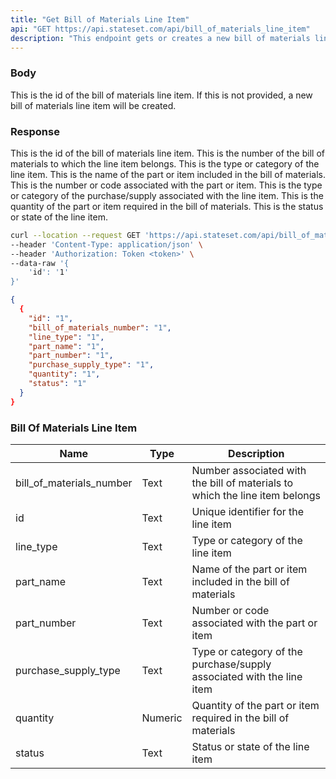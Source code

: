 ```yaml
---
title: "Get Bill of Materials Line Item"
api: "GET https://api.stateset.com/api/bill_of_materials_line_item"
description: "This endpoint gets or creates a new bill of materials line item."
---
```


### Body

<ParamField body="id" type="string">
  This is the id of the bill of materials line item. If this is not provided, a new bill of materials line item will be created.
</ParamField>


### Response

<ResponseField body="id" type="string">
  This is the id of the bill of materials line item.
</ResponseField>

<ResponseField body="bill_of_materials_number" type="string">
  This is the number of the bill of materials to which the line item belongs.
</ResponseField>

<ResponseField body="line_type" type="string">
  This is the type or category of the line item.
</ResponseField>

<ResponseField body="part_name" type="string">
  This is the name of the part or item included in the bill of materials.
</ResponseField>

<ResponseField body="part_number" type="string">
  This is the number or code associated with the part or item.
</ResponseField> 

<ResponseField body="purchase_supply_type" type="string">
  This is the type or category of the purchase/supply associated with the line item.
</ResponseField>

<ResponseField body="quantity" type="number">
  This is the quantity of the part or item required in the bill of materials.
</ResponseField>

<ResponseField body="status" type="string">
  This is the status or state of the line item.
</ResponseField>

<RequestExample>

```bash cURL
curl --location --request GET 'https://api.stateset.com/api/bill_of_materials_line_item' \
--header 'Content-Type: application/json' \
--header 'Authorization: Token <token>' \
--data-raw '{
    'id': '1'
}'
```

</RequestExample>

<ResponseExample>

```json Response
{
  {
    "id": "1",
    "bill_of_materials_number": "1",
    "line_type": "1",
    "part_name": "1",
    "part_number": "1",
    "purchase_supply_type": "1",
    "quantity": "1",
    "status": "1"
  }
}
```

</ResponseExample>




### Bill Of Materials Line Item

| Name                        | Type    | Description                                                                 |
| --------------------------- | ------- | --------------------------------------------------------------------------- |
| bill\_of\_materials\_number | Text    | Number associated with the bill of materials to which the line item belongs |
| id                          | Text    | Unique identifier for the line item                                         |
| line\_type                  | Text    | Type or category of the line item                                           |
| part\_name                  | Text    | Name of the part or item included in the bill of materials                  |
| part\_number                | Text    | Number or code associated with the part or item                             |
| purchase\_supply\_type      | Text    | Type or category of the purchase/supply associated with the line item       |
| quantity                    | Numeric | Quantity of the part or item required in the bill of materials              |
| status                      | Text    | Status or state of the line item                                            |